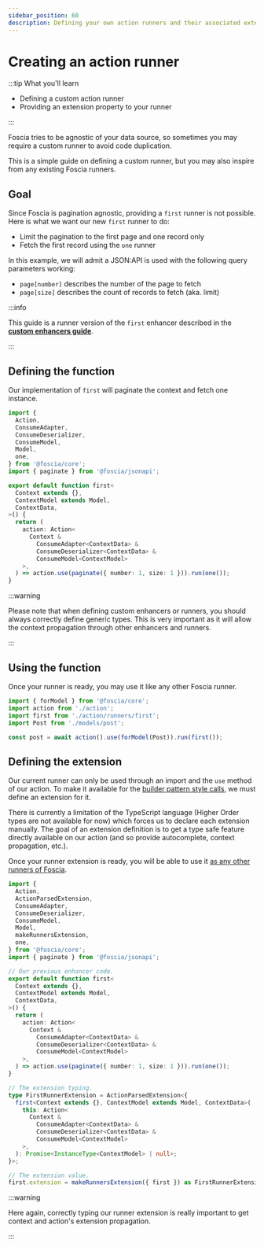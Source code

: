 ```yaml
---
sidebar_position: 60
description: Defining your own action runners and their associated extension.
---
```


# Creating an action runner

:::tip What you'll learn

- Defining a custom action runner
- Providing an extension property to your runner

:::

Foscia tries to be agnostic of your data source, so sometimes you may require a
custom runner to avoid code duplication.

This is a simple guide on defining a custom runner, but you may also inspire
from any existing Foscia runners.

## Goal

Since Foscia is pagination agnostic, providing a `first` runner is not possible.
Here is what we want our new `first` runner to do:

- Limit the pagination to the first page and one record only
- Fetch the first record using the `one` runner

In this example, we will admit a JSON:API is used with the following query
parameters working:

- `page[number]` describes the number of the page to fetch
- `page[size]` describes the count of records to fetch (aka. limit)

:::info

This guide is a runner version of the `first` enhancer described in the
[**custom enhancers guide**](/docs/guides/actions/custom-action-enhancers).

:::

## Defining the function

Our implementation of `first` will paginate the context and fetch one instance.

```typescript title="action/runners/first.ts"
import {
  Action,
  ConsumeAdapter,
  ConsumeDeserializer,
  ConsumeModel,
  Model,
  one,
} from '@foscia/core';
import { paginate } from '@foscia/jsonapi';

export default function first<
  Context extends {},
  ContextModel extends Model,
  ContextData,
>() {
  return (
    action: Action<
      Context &
        ConsumeAdapter<ContextData> &
        ConsumeDeserializer<ContextData> &
        ConsumeModel<ContextModel>
    >,
  ) => action.use(paginate({ number: 1, size: 1 })).run(one());
}
```

:::warning

Please note that when defining custom enhancers or runners, you should always
correctly define generic types. This is very important as it will allow the
context propagation through other enhancers and runners.

:::

## Using the function

Once your runner is ready, you may use it like any other Foscia runner.

```typescript
import { forModel } from '@foscia/core';
import action from './action';
import first from './action/runners/first';
import Post from './models/post';

const post = await action().use(forModel(Post)).run(first());
```

## Defining the extension

Our current runner can only be used through an import and the `use` method of
our action. To make it available for the
[builder pattern style calls](/docs/core-concepts/actions#extensions), we must
define an extension for it.

There is currently a limitation of the TypeScript language (Higher Order types
are not available for now) which forces us to declare each extension manually.
The goal of an extension definition is to get a type safe feature directly
available on our action (and so provide autocomplete, context propagation,
etc.).

Once your runner extension is ready, you will be able to use it
[as any other runners of Foscia](/docs/core-concepts/actions#extensions).

```typescript title="action/runners/first.ts"
import {
  Action,
  ActionParsedExtension,
  ConsumeAdapter,
  ConsumeDeserializer,
  ConsumeModel,
  Model,
  makeRunnersExtension,
  one,
} from '@foscia/core';
import { paginate } from '@foscia/jsonapi';

// Our previous enhancer code.
export default function first<
  Context extends {},
  ContextModel extends Model,
  ContextData,
>() {
  return (
    action: Action<
      Context &
        ConsumeAdapter<ContextData> &
        ConsumeDeserializer<ContextData> &
        ConsumeModel<ContextModel>
    >,
  ) => action.use(paginate({ number: 1, size: 1 })).run(one());
}

// The extension typing.
type FirstRunnerExtension = ActionParsedExtension<{
  first<Context extends {}, ContextModel extends Model, ContextData>(
    this: Action<
      Context &
        ConsumeAdapter<ContextData> &
        ConsumeDeserializer<ContextData> &
        ConsumeModel<ContextModel>
    >,
  ): Promise<InstanceType<ContextModel> | null>;
}>;

// The extension value.
first.extension = makeRunnersExtension({ first }) as FirstRunnerExtension;
```

:::warning

Here again, correctly typing our runner extension is really important to get
context and action's extension propagation.

:::
